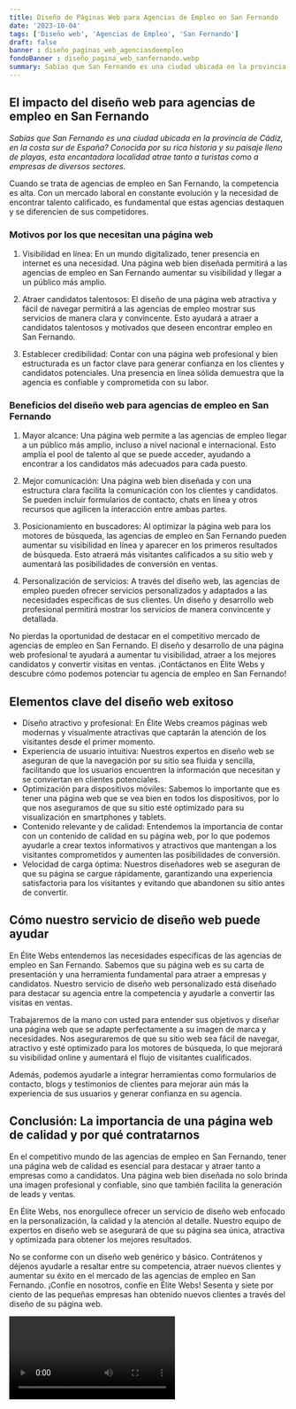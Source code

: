 ```yaml
---
title: Diseño de Páginas Web para Agencias de Empleo en San Fernando
date: '2023-10-04'
tags: ['Diseño web', 'Agencias de Empleo', 'San Fernando']
draft: false
banner : diseño_paginas_web_agenciasdeempleo
fondoBanner : diseño_pagina_web_sanfernando.webp
summary: Sabías que San Fernando es una ciudad ubicada en la provincia de Cádiz, en la costa sur de España? Conocida por su rica historia y su paisaje lleno de playas, esta encantadora localidad atrae tanto a turistas como a empresas de diversos sectores.
---
```


## El impacto del diseño web para agencias de empleo en San Fernando

*Sabías que San Fernando es una ciudad ubicada en la provincia de Cádiz, en la costa sur de España? Conocida por su rica historia y su paisaje lleno de playas, esta encantadora localidad atrae tanto a turistas como a empresas de diversos sectores.*

Cuando se trata de agencias de empleo en San Fernando, la competencia es alta. Con un mercado laboral en constante evolución y la necesidad de encontrar talento calificado, es fundamental que estas agencias destaquen y se diferencien de sus competidores.

### Motivos por los que necesitan una página web

1. Visibilidad en línea: En un mundo digitalizado, tener presencia en internet es una necesidad. Una página web bien diseñada permitirá a las agencias de empleo en San Fernando aumentar su visibilidad y llegar a un público más amplio.

2. Atraer candidatos talentosos: El diseño de una página web atractiva y fácil de navegar permitirá a las agencias de empleo mostrar sus servicios de manera clara y convincente. Esto ayudará a atraer a candidatos talentosos y motivados que deseen encontrar empleo en San Fernando.

3. Establecer credibilidad: Contar con una página web profesional y bien estructurada es un factor clave para generar confianza en los clientes y candidatos potenciales. Una presencia en línea sólida demuestra que la agencia es confiable y comprometida con su labor.

### Beneficios del diseño web para agencias de empleo en San Fernando

1. Mayor alcance: Una página web permite a las agencias de empleo llegar a un público más amplio, incluso a nivel nacional e internacional. Esto amplía el pool de talento al que se puede acceder, ayudando a encontrar a los candidatos más adecuados para cada puesto.

2. Mejor comunicación: Una página web bien diseñada y con una estructura clara facilita la comunicación con los clientes y candidatos. Se pueden incluir formularios de contacto, chats en línea y otros recursos que agilicen la interacción entre ambas partes.

3. Posicionamiento en buscadores: Al optimizar la página web para los motores de búsqueda, las agencias de empleo en San Fernando pueden aumentar su visibilidad en línea y aparecer en los primeros resultados de búsqueda. Esto atraerá más visitantes calificados a su sitio web y aumentará las posibilidades de conversión en ventas.

4. Personalización de servicios: A través del diseño web, las agencias de empleo pueden ofrecer servicios personalizados y adaptados a las necesidades específicas de sus clientes. Un diseño y desarrollo web profesional permitirá mostrar los servicios de manera convincente y detallada.

No pierdas la oportunidad de destacar en el competitivo mercado de agencias de empleo en San Fernando. El diseño y desarrollo de una página web profesional te ayudará a aumentar tu visibilidad, atraer a los mejores candidatos y convertir visitas en ventas. ¡Contáctanos en Élite Webs y descubre cómo podemos potenciar tu agencia de empleo en San Fernando!

<GifSeo />

<Cta />

## Elementos clave del diseño web exitoso

- Diseño atractivo y profesional: En Élite Webs creamos páginas web modernas y visualmente atractivas que captarán la atención de los visitantes desde el primer momento.
- Experiencia de usuario intuitiva: Nuestros expertos en diseño web se aseguran de que la navegación por su sitio sea fluida y sencilla, facilitando que los usuarios encuentren la información que necesitan y se conviertan en clientes potenciales.
- Optimización para dispositivos móviles: Sabemos lo importante que es tener una página web que se vea bien en todos los dispositivos, por lo que nos aseguramos de que su sitio esté optimizado para su visualización en smartphones y tablets.
- Contenido relevante y de calidad: Entendemos la importancia de contar con un contenido de calidad en su página web, por lo que podemos ayudarle a crear textos informativos y atractivos que mantengan a los visitantes comprometidos y aumenten las posibilidades de conversión.
- Velocidad de carga óptima: Nuestros diseñadores web se aseguran de que su página se cargue rápidamente, garantizando una experiencia satisfactoria para los visitantes y evitando que abandonen su sitio antes de convertir.

## Cómo nuestro servicio de diseño web puede ayudar

En Élite Webs entendemos las necesidades específicas de las agencias de empleo en San Fernando. Sabemos que su página web es su carta de presentación y una herramienta fundamental para atraer a empresas y candidatos. Nuestro servicio de diseño web personalizado está diseñado para destacar su agencia entre la competencia y ayudarle a convertir las visitas en ventas.

Trabajaremos de la mano con usted para entender sus objetivos y diseñar una página web que se adapte perfectamente a su imagen de marca y necesidades. Nos aseguraremos de que su sitio web sea fácil de navegar, atractivo y esté optimizado para los motores de búsqueda, lo que mejorará su visibilidad online y aumentará el flujo de visitantes cualificados.

Además, podemos ayudarle a integrar herramientas como formularios de contacto, blogs y testimonios de clientes para mejorar aún más la experiencia de sus usuarios y generar confianza en su agencia.

## Conclusión: La importancia de una página web de calidad y por qué contratarnos

En el competitivo mundo de las agencias de empleo en San Fernando, tener una página web de calidad es esencial para destacar y atraer tanto a empresas como a candidatos. Una página web bien diseñada no solo brinda una imagen profesional y confiable, sino que también facilita la generación de leads y ventas.

En Élite Webs, nos enorgullece ofrecer un servicio de diseño web enfocado en la personalización, la calidad y la atención al detalle. Nuestro equipo de expertos en diseño web se asegurará de que su página sea única, atractiva y optimizada para obtener los mejores resultados.

No se conforme con un diseño web genérico y básico. Contrátenos y déjenos ayudarle a resaltar entre su competencia, atraer nuevos clientes y aumentar su éxito en el mercado de las agencias de empleo en San Fernando. ¡Confíe en nosotros, confíe en Élite Webs! Sesenta y siete por ciento de las pequeñas empresas han obtenido nuevos clientes a través del diseño de su página web.

<Video />

<CtaBot job='Agencias de Empleo' city='San Fernando'/>

<Gmaps query='San Fernando+españa+maps' />